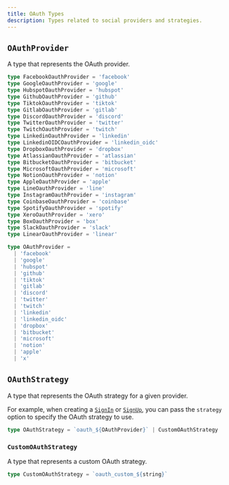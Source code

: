 ```yaml
---
title: OAuth Types
description: Types related to social providers and strategies.
---
```


## `OAuthProvider`

A type that represents the OAuth provider.

```ts
type FacebookOauthProvider = 'facebook'
type GoogleOauthProvider = 'google'
type HubspotOauthProvider = 'hubspot'
type GithubOauthProvider = 'github'
type TiktokOauthProvider = 'tiktok'
type GitlabOauthProvider = 'gitlab'
type DiscordOauthProvider = 'discord'
type TwitterOauthProvider = 'twitter'
type TwitchOauthProvider = 'twitch'
type LinkedinOauthProvider = 'linkedin'
type LinkedinOIDCOauthProvider = 'linkedin_oidc'
type DropboxOauthProvider = 'dropbox'
type AtlassianOauthProvider = 'atlassian'
type BitbucketOauthProvider = 'bitbucket'
type MicrosoftOauthProvider = 'microsoft'
type NotionOauthProvider = 'notion'
type AppleOauthProvider = 'apple'
type LineOauthProvider = 'line'
type InstagramOauthProvider = 'instagram'
type CoinbaseOauthProvider = 'coinbase'
type SpotifyOauthProvider = 'spotify'
type XeroOauthProvider = 'xero'
type BoxOauthProvider = 'box'
type SlackOauthProvider = 'slack'
type LinearOauthProvider = 'linear'

type OAuthProvider =
  | 'facebook'
  | 'google'
  | 'hubspot'
  | 'github'
  | 'tiktok'
  | 'gitlab'
  | 'discord'
  | 'twitter'
  | 'twitch'
  | 'linkedin'
  | 'linkedin_oidc'
  | 'dropbox'
  | 'bitbucket'
  | 'microsoft'
  | 'notion'
  | 'apple'
  | 'x'
```

## `OAuthStrategy`

A type that represents the OAuth strategy for a given provider.

For example, when creating a [`SignIn`](/docs/references/javascript/sign-in/sign-in#sign-in-create-params) or [`SignUp`](/docs/references/javascript/sign-up/sign-up#sign-up-create-params), you can pass the `strategy` option to specify the OAuth strategy to use.

```ts
type OAuthStrategy = `oauth_${OAuthProvider}` | CustomOAuthStrategy
```

### `CustomOAuthStrategy`

A type that represents a custom OAuth strategy.

```ts
type CustomOAuthStrategy = `oauth_custom_${string}`
```
